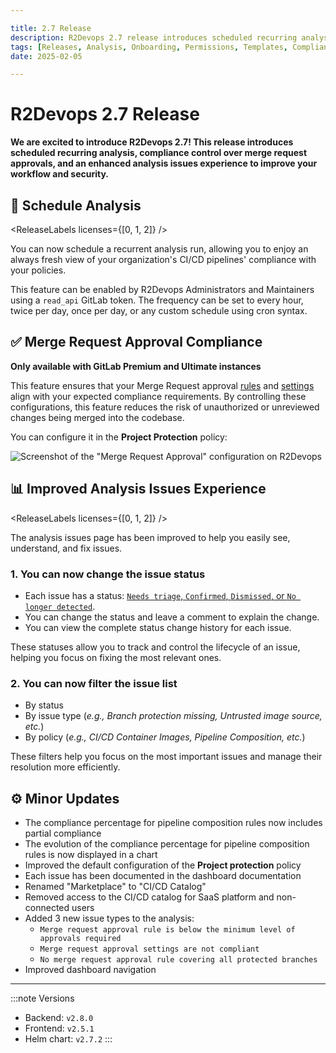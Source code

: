 ```yaml
---

title: 2.7 Release
description: R2Devops 2.7 release introduces scheduled recurring analysis, compliance control over merge request approvals, and an enhanced analysis issues experience to improve your workflow and security.
tags: [Releases, Analysis, Onboarding, Permissions, Templates, Compliance, Roles]
date: 2025-02-05

---
```


# R2Devops 2.7 Release


**We are excited to introduce R2Devops 2.7! This release introduces scheduled recurring analysis, compliance control over merge request approvals, and an enhanced analysis issues experience to improve your workflow and security.**

<!-- truncate -->

## 📅 Schedule Analysis

<ReleaseLabels licenses={[0, 1, 2]} />

You can now schedule a recurrent analysis run, allowing you to enjoy an always
fresh view of your organization's CI/CD pipelines' compliance with your
policies.

This feature can be enabled by R2Devops Administrators and Maintainers using a
`read_api` GitLab token. The frequency can be set to every hour, twice per day,
once per day, or any custom schedule using cron syntax.

## ✅ Merge Request Approval Compliance

<ReleaseLabels licenses={[2]} />

**Only available with GitLab Premium and Ultimate instances**

This feature ensures that your Merge Request approval
[rules](https://docs.gitlab.com/ee/user/project/merge_requests/approvals/rules.html)
and
[settings](https://docs.gitlab.com/ee/user/project/merge_requests/approvals/settings.html)
align with your expected compliance requirements. By controlling these
configurations, this feature reduces the risk of unauthorized or unreviewed
changes being merged into the codebase.

You can configure it in the **Project Protection** policy:

![Screenshot of the "Merge Request Approval" configuration on R2Devops](./merge_request_approval.png)

## 📊 Improved Analysis Issues Experience

<ReleaseLabels licenses={[0, 1, 2]} />

The analysis issues page has been improved to help you easily see,
understand, and fix issues.

### **1. You can now change the issue status**
- Each issue has a status: [`Needs triage`, `Confirmed`, `Dismissed`, or `No longer detected`](/docs/use/issues).
- You can change the status and leave a comment to explain the change.
- You can view the complete status change history for each issue.

These statuses allow you to track and control the lifecycle of an issue,
helping you focus on fixing the most relevant ones.

### **2. You can now filter the issue list**

- By status
- By issue type (*e.g., Branch protection missing, Untrusted image source, etc.*)
- By policy (*e.g., CI/CD Container Images, Pipeline Composition, etc.*)

These filters help you focus on the most important issues and manage their
resolution more efficiently.


## ⚙️ Minor Updates

- The compliance percentage for pipeline composition rules now includes partial compliance
- The evolution of the compliance percentage for pipeline composition rules is now displayed in a chart
- Improved the default configuration of the **Project protection** policy
- Each issue has been documented in the dashboard documentation
- Renamed "Marketplace" to "CI/CD Catalog"
- Removed access to the CI/CD catalog for SaaS platform and non-connected users
- Added 3 new issue types to the analysis:
    - `Merge request approval rule is below the minimum level of approvals required`
    - `Merge request approval settings are not compliant`
    - `No merge request approval rule covering all protected branches`
- Improved dashboard navigation

<ReleaseBottomButton />

---

:::note Versions
- Backend: `v2.8.0`
- Frontend: `v2.5.1`
- Helm chart: `v2.7.2`
:::

